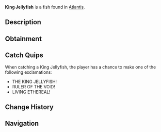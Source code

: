 {{FishInfobox
|image          = King Jellyfish.png
|rarity         = Mythical
|sea            = First Sea
|location       = [[Atlantis]]
|sublocation    = 
|sources        = Fishing Rod
|radar_location = 
|xp             = 1800
|weather        = Clear
|time           = Night
|season         = Winter
|bait           = Truffle Worm
|base_weight    = 500
|base_value     = 3500
|weight_range   = 200
|base_chance    = 0.2
|base_resil     = 12
}}
'''King Jellyfish''' is a {{Rarity|Mythical}} fish found in [[Atlantis]].

== Description ==
{{Description|A behemoth composed partly of pure ethereal energy, this jellyfish is believed to be an ancient guardian of the abyss. It pulses with otherworldly power and commands lesser creatures with its presence.|Bestiary Entry}}

== Obtainment ==
{{Description|Ethereal Abyss Pool|Bestiary Hint}}
{{Fish Availability|
Atlantis/Ethereal Abyss
|top_rods      = 
Leviathan's Fang Rod\51401.03\218530.17;
Free Spirit Rod\44119.5\223998.49;
Trident Rod\40367.76\208113.69;
Great Rod of Oscar\37340.31\117749.53;
Ethereal Prism Rod\35847.06\123873.09;
Resourceful Rod\27303.83\101298.12;
Destiny Rod\28364.71\107900.31;
Azure Of Lagoon\34183.34\152717.93;
No-Life Rod\34698.81\151975.79;
Treasure Rod\29310.36\113353.43;
Rod Of The Depths\28625.26\111867.49;
Carrot Rod\31977.75\122100.54;
Astralhook Rod\35752.15\124128.23;
Seraphic Rod\34439.86\127991.72;
Rod Of The Forgotten Fang\32086.5\124025.24;
Challenger's Rod\30963.45\123564.81;
Blazebringer Rod\29658.65\120841.27;
Rod Of The Exalted One\28381.89\108281.15;
Zeus Rod\27907.44\113882.8;
Verdant Shear Rod\27471.79\115363.21;
Depthseeker Rod\25231.33\108051.36;
Avalanche Rod\22638.76\96812.07;
Volcanic Rod\21742.44\89932;
Steady Rod\7186.79\35531.41
|recommended   = Trident Rod
}}

== Catch Quips ==
When catching a King Jellyfish, the player has a chance to make one of the following exclamations:
* THE KING JELLYFISH!
* RULER OF THE VOID!
* LIVING ETHEREAL!

== Change History ==
{{Change History|{{subst:Current Version}}}}

== Navigation ==
{{Fish Navbox|Atlantis}}